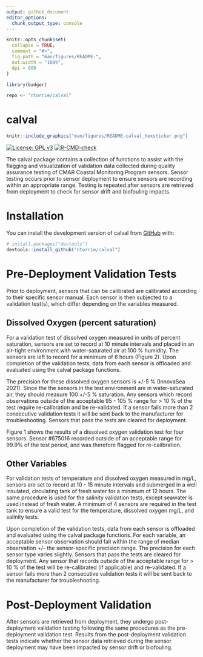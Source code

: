 ```yaml
---
output: github_document
editor_options: 
  chunk_output_type: console
---
```


<!-- README.md is generated from README.Rmd. Please edit that file -->

```r
knitr::opts_chunk$set(
  collapse = TRUE,
  comment = "#>",
  fig.path = "man/figures/README-",
  out.width = "100%",
  dpi = 600
)

library(badger)

repo <- "ntorrie/calval"
```

# calval

```r
knitr::include_graphics("man/figures/README-calval_hexsticker.png")
```


<!-- badges: start -->
[![License: GPL v3](https://img.shields.io/badge/License-GPLv3-blue.svg)](https://www.gnu.org/licenses/gpl-3.0)
[![R-CMD-check](https://github.com/ntorrie/calval/actions/workflows/R-CMD-check.yaml/badge.svg)](https://github.com/ntorrie/calval/actions/workflows/R-CMD-check.yaml)
<!-- badges: end -->

The calval package contains a collection of functions to assist with the flagging and visualization of validation data collected during quality assurance testing of CMAR Coastal Monitoring Program sensors. Sensor testing occurs prior to sensor deployment to ensure sensors are recording within an appropriate range. Testing is repeated after sensors are retrieved from deployment to check for sensor drift and biofouling impacts. 

# Installation

You can install the development version of calval from [GitHub](https://github.com/) with:

``` r
# install.packages("devtools")
devtools::install_github("ntorrie/calval")
```

# Pre-Deployment Validation Tests
Prior to deployment, sensors that can be calibrated are calibrated according to their specific sensor manual. Each sensor is then subjected to a validation test(s), which differ depending on the variables measured.

## Dissolved Oxygen (percent saturation)
For a validation test of dissolved oxygen measured in units of percent saturation, sensors are set to record at 10 minute intervals and placed in an air-tight environment with water-saturated air at 100 % humidity. The sensors are left to record for a minimum of 6 hours (Figure 2). Upon completion of the validation tests, data from each sensor is offloaded and evaluated using the calval package functions.

The precision for these dissolved oxygen sensors is +/-5 % (InnovaSea 2021). Since the the sensors in the test environment are in water-saturated air, they should measure 100 +/-5 % saturation. Any sensors which record observations outside of the acceptable 95 - 105 % range for > 10 % of the test require re-calibration and be re-validated. If a sensor fails more than 2 consecutive validation tests it will be sent back to the manufacturer for troubleshooting. Sensors that pass the tests are cleared for deployment. 

Figure 1 shows the results of a dissolved oxygen validation test for four sensors. Sensor #675016 recorded outside of an acceptable range for 99.9% of the test period, and was therefore flagged for re-calibration.

## Other Variables
For validation tests of temperature and dissolved oxygen measured in mg/L, sensors are set to record at 10 - 15 minute intervals and submerged in a well insulated, circulating tank of fresh water for a minimum of 12 hours. The same procedure is used for the salinity validation tests, except seawater is used instead of fresh water. A minimum of 4 sensors are required in the test tank to ensure a valid test for the temperature, dissolved oxygen mg/L, and salinity tests. 

Upon completion of the validation tests, data from each sensor is offloaded and evaluated using the calval package functions. For each variable, an acceptable sensor observation should fall within the range of median observation +/- the sensor-specific precision range. The precision for each sensor type varies slightly. Sensors that pass the tests are cleared for deployment. Any sensor that records outside of the acceptable range for > 10 % of the test will be re-calibrated (if applicable) and re-validated. If a sensor fails more than 2 consecutive validation tests it will be sent back to the manufacturer for troubleshooting.

# Post-Deployment Validation
After sensors are retrieved from deployment, they undergo post-deployment validation testing following the same procedures as the pre-deployment validation test. Results from the post-deployment validation tests indicate whether the sensor data retrieved during the sensor deployment may have been impacted by sensor drift or biofouling.
